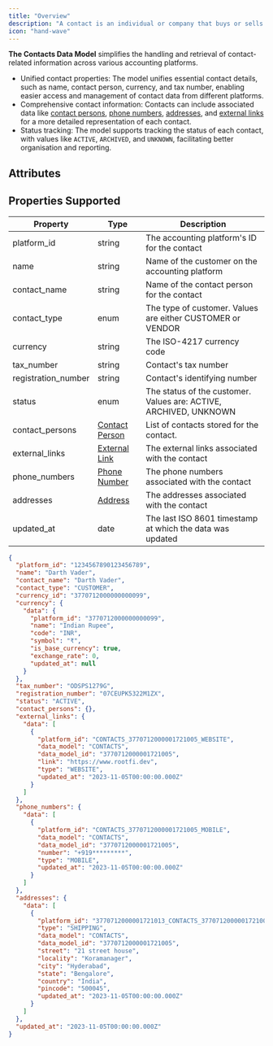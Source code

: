 ```yaml
---
title: "Overview"
description: "A contact is an individual or company that buys or sells goods or services from a business. Commonly referred  to a customer on a corresponding invoice or a vendor for a bill"
icon: "hand-wave"
---
```


**The Contacts Data Model** simplifies the handling and retrieval of contact-related information across various accounting platforms.

- Unified contact properties: The model unifies essential contact details, such as name, contact person, currency, and tax number, enabling easier access and management of contact data from different platforms.
- Comprehensive contact information: Contacts can include associated data like [contact persons](/docs/contact-person), [phone numbers](/docs/phone-number), [addresses](/docs/address), and [external links](/docs/external-link) for a more detailed representation of each contact.
- Status tracking: The model supports tracking the status of each contact, with values like `ACTIVE`, `ARCHIVED`, and `UNKNOWN`, facilitating better organisation and reporting.

## Attributes

<Snippet file="contact_snippet.mdx" />

## Properties Supported

| Property            | Type                                   | Description                                                       |
| ------------------- | -------------------------------------- | ----------------------------------------------------------------- |
| platform_id         | string                                 | The accounting platform's ID for the contact                      |
| name                | string                                 | Name of the customer on the accounting platform                   |
| contact_name        | string                                 | Name of the contact person for the contact                        |
| contact_type        | enum                                   | The type of customer. Values are either CUSTOMER or VENDOR        |
| currency            | string                                 | The ISO-4217 currency code                                        |
| tax_number          | string                                 | Contact's tax number                                              |
| registration_number | string                                 | Contact's identifying number                                      |
| status              | enum                                   | The status of the customer. Values are: ACTIVE, ARCHIVED, UNKNOWN |
| contact_persons     | [Contact Person](/docs/contact-person) | List of contacts stored for the contact.                          |
| external_links      | [External Link](/docs/external-link)   | The external links associated with the contact                    |
| phone_numbers       | [Phone Number](/docs/phone-number)     | The phone numbers associated with the contact                     |
| addresses           | [Address](/docs/address)               | The addresses associated with the contact                         |
| updated_at          | date                                   | The last ISO 8601 timestamp at which the data was updated         |

<ResponseExample name="The Bank Transaction Object" >

```json The Bank Transaction Object
{
  "platform_id": "1234567890123456789",
  "name": "Darth Vader",
  "contact_name": "Darth Vader",
  "contact_type": "CUSTOMER",
  "currency_id": "3770712000000000099",
  "currency": {
    "data": {
      "platform_id": "3770712000000000099",
      "name": "Indian Rupee",
      "code": "INR",
      "symbol": "₹",
      "is_base_currency": true,
      "exchange_rate": 0,
      "updated_at": null
    }
  },
  "tax_number": "ODSPS1279G",
  "registration_number": "07CEUPK5322M1ZX",
  "status": "ACTIVE",
  "contact_persons": {},
  "external_links": {
    "data": [
      {
        "platform_id": "CONTACTS_3770712000001721005_WEBSITE",
        "data_model": "CONTACTS",
        "data_model_id": "3770712000001721005",
        "link": "https://www.rootfi.dev",
        "type": "WEBSITE",
        "updated_at": "2023-11-05T00:00:00.000Z"
      }
    ]
  },
  "phone_numbers": {
    "data": [
      {
        "platform_id": "CONTACTS_3770712000001721005_MOBILE",
        "data_model": "CONTACTS",
        "data_model_id": "3770712000001721005",
        "number": "+919*********",
        "type": "MOBILE",
        "updated_at": "2023-11-05T00:00:00.000Z"
      }
    ]
  },
  "addresses": {
    "data": [
      {
        "platform_id": "3770712000001721013_CONTACTS_3770712000001721005_SHIPPING",
        "type": "SHIPPING",
        "data_model": "CONTACTS",
        "data_model_id": "3770712000001721005",
        "street": "21 street house",
        "locality": "Koramanager",
        "city": "Hyderabad",
        "state": "Bengalore",
        "country": "India",
        "pincode": "500045",
        "updated_at": "2023-11-05T00:00:00.000Z"
      }
    ]
  },
  "updated_at": "2023-11-05T00:00:00.000Z"
}
```

</ResponseExample>
